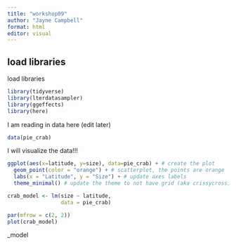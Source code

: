 ```yaml
---
title: "workshop09"
author: "Jayne Campbell"
format: html
editor: visual
---
```


## load libraries

load libraries

```r
library(tidyverse)
library(lterdatasampler)
library(ggeffects)
library(here)
```

I am reading in data here (edit later)

```r
data(pie_crab)
```

I will visualize the data!!!

```r
ggplot(aes(x=latitude, y=size), data=pie_crab) + # create the plot
  geom_point(color = "orange") + # scatterplot, the points are orange
  labs(x = "Latitude", y = "Size") + # update axes labels
  theme_minimal() # update the theme to not have grid (aka crissycrossies)
```

```r
crab_model <- lm(size ~ latitude, 
                 data = pie_crab)

par(mfrow = c(2, 2))
plot(crab_model)
```

\_model
